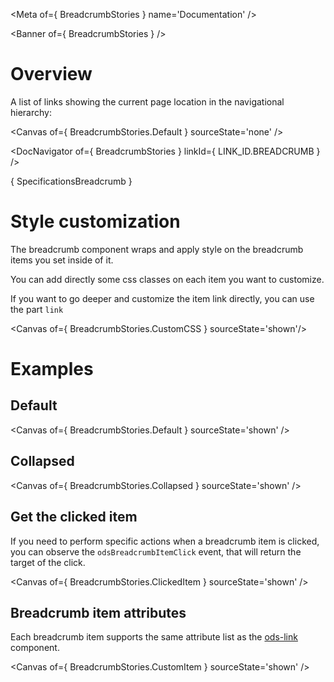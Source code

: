 
<Meta of={ BreadcrumbStories } name='Documentation' />

<Banner of={ BreadcrumbStories } />

# Overview

A list of links showing the current page location in the navigational hierarchy:

<Canvas of={ BreadcrumbStories.Default } sourceState='none' />

<DocNavigator of={ BreadcrumbStories } linkId={ LINK_ID.BREADCRUMB } />

<Markdown>{ SpecificationsBreadcrumb }</Markdown>

# Style customization

The breadcrumb component wraps and apply style on the breadcrumb items you set inside of it.

You can add directly some css classes on each item you want to customize.

If you want to go deeper and customize the item link directly, you can use the part `link`

<Canvas of={ BreadcrumbStories.CustomCSS } sourceState='shown'/>

# Examples

## Default

<Canvas of={ BreadcrumbStories.Default } sourceState='shown' />

## Collapsed

<Canvas of={ BreadcrumbStories.Collapsed } sourceState='shown' />

## Get the clicked item

If you need to perform specific actions when a breadcrumb item is clicked,
you can observe the `odsBreadcrumbItemClick` event, that will return the target of the click.

<Canvas of={ BreadcrumbStories.ClickedItem } sourceState='shown' />

## Breadcrumb item attributes

Each breadcrumb item supports the same attribute list as the [ods-link](?path=/docs/ods-components-actions-link--documentation#properties) component.

<Canvas of={ BreadcrumbStories.CustomItem } sourceState='shown' />

